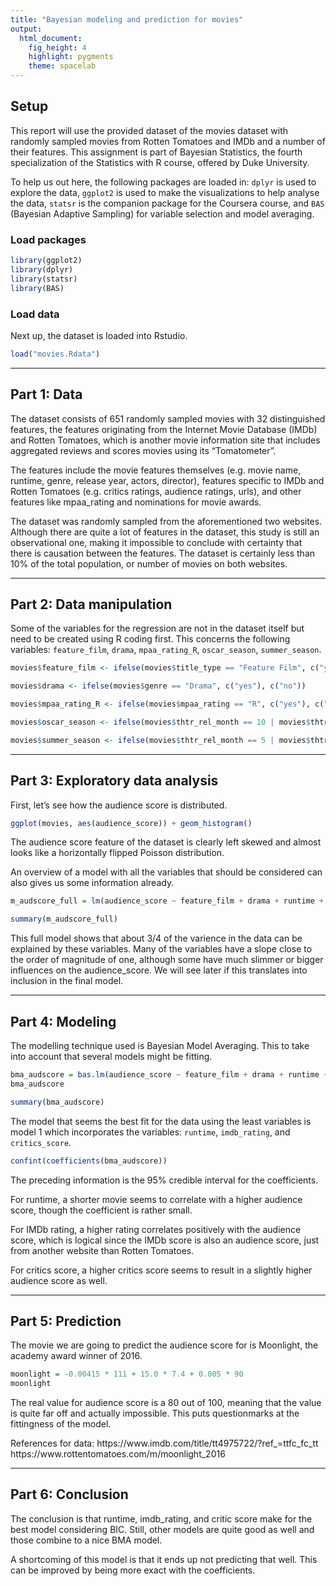```yaml
---
title: "Bayesian modeling and prediction for movies"
output: 
  html_document: 
    fig_height: 4
    highlight: pygments
    theme: spacelab
---
```


## Setup

This report will use the provided dataset of the movies dataset with randomly sampled movies from Rotten Tomatoes and IMDb and a number of their features. This assignment is part of Bayesian Statistics, the fourth specialization of the Statistics with R course, offered by Duke University.

To help us out here, the following packages are loaded in: `dplyr` is used to explore the data, `ggplot2` is used to make the visualizations to help analyse the data, `statsr` is the companion package for the Coursera course, and `BAS` (Bayesian Adaptive Sampling) for variable selection and model averaging.

### Load packages

```r
library(ggplot2)
library(dplyr)
library(statsr)
library(BAS)
```

### Load data

Next up, the dataset is loaded into Rstudio.

```r
load("movies.Rdata")
```

* * *

## Part 1: Data

The dataset consists of 651 randomly sampled movies with 32 distinguished features, the features originating from the Internet Movie Database (IMDb) and Rotten Tomatoes, which is another movie information site that includes aggregated reviews and scores movies using its "Tomatometer".

The features include the movie features themselves (e.g. movie name, runtime, genre, release year, actors, director), features specific to IMDb and Rotten Tomatoes (e.g. critics ratings, audience ratings, urls), and other features like mpaa_rating and nominations for movie awards.

The dataset was randomly sampled from the aforementioned two websites. Although there are quite a lot of features in the dataset, this study is still an observational one, making it impossible to conclude with certainty that there is causation between the features. The dataset is certainly less than 10% of the total population, or number of movies on both websites.


* * *

## Part 2: Data manipulation

Some of the variables for the regression are not in the dataset itself but need to be created using R coding first. This concerns the following variables: `feature_film`, `drama`, `mpaa_rating_R`, `oscar_season`, `summer_season`.

```r
movies$feature_film <- ifelse(movies$title_type == "Feature Film", c("yes"), c("no"))

movies$drama <- ifelse(movies$genre == "Drama", c("yes"), c("no"))

movies$mpaa_rating_R <- ifelse(movies$mpaa_rating == "R", c("yes"), c("no"))

movies$oscar_season <- ifelse(movies$thtr_rel_month == 10 | movies$thtr_rel_month == 11 | movies$thtr_rel_month == 12, c("yes"), c("no"))

movies$summer_season <- ifelse(movies$thtr_rel_month == 5 | movies$thtr_rel_month == 6 | movies$thtr_rel_month == 7 | movies$thtr_rel_month == 8, c("yes"), c("no"))
```


* * *

## Part 3: Exploratory data analysis

First, let's see how the audience score is distributed.

```r
ggplot(movies, aes(audience_score)) + geom_histogram()
```

The audience score feature of the dataset is clearly left skewed and almost looks like a horizontally flipped Poisson distribution.

An overview of a model with all the variables that should be considered can also gives us some information already.

```r
m_audscore_full = lm(audience_score ~ feature_film + drama + runtime + mpaa_rating_R + thtr_rel_year + oscar_season + summer_season + imdb_rating + imdb_num_votes + critics_score + best_pic_nom + best_pic_win + best_actor_win + best_actress_win + best_dir_win + top200_box, data = movies)

summary(m_audscore_full)
```

This full model shows that about 3/4 of the varience in the data can be explained by these variables. Many of the variables have a slope close to the order of magnitude of one, although some have much slimmer or bigger influences on the audience_score. We will see later if this translates into inclusion in the final model.

* * *

## Part 4: Modeling

The modelling technique used is Bayesian Model Averaging. This to take into account that several models might be fitting.

```r
bma_audscore = bas.lm(audience_score ~ feature_film + drama + runtime + mpaa_rating_R + thtr_rel_year + oscar_season + summer_season + imdb_rating + imdb_num_votes + critics_score + best_pic_nom + best_pic_win + best_actor_win + best_actress_win + best_dir_win + top200_box, data = movies, prior = "BIC", modelprior = uniform())
bma_audscore

summary(bma_audscore)
```

The model that seems the best fit for the data using the least variables is model 1 which incorporates the variables: `runtime`, `imdb_rating`, and `critics_score`.

```r
confint(coefficients(bma_audscore))
```

The preceding information is the 95% credible interval for the coefficients.

For runtime, a shorter movie seems to correlate with a higher audience score, though the coefficient is rather small.

For IMDb rating, a higher rating correlates positively with the audience score, which is logical since the IMDb score is also an audience score, just from another website than Rotten Tomatoes.

For critics score, a higher critics score seems to result in a slightly higher audience score as well.

* * *

## Part 5: Prediction

The movie we are going to predict the audience score for is Moonlight, the academy award winner of 2016.

```r
moonlight = -0.00415 * 111 + 15.0 * 7.4 + 0.005 * 90
moonlight
```

The real value for audience score is a 80 out of 100, meaning that the value is quite far off and actually impossible. This puts questionmarks at the fittingness of the model.

References for data:
https://www.imdb.com/title/tt4975722/?ref_=ttfc_fc_tt
https://www.rottentomatoes.com/m/moonlight_2016


* * *

## Part 6: Conclusion

The conclusion is that runtime, imdb_rating, and critic score make for the best model considering BIC. Still, other models are quite good as well and those combine to a nice BMA model.

A shortcoming of this model is that it ends up not predicting that well. This can be improved by being more exact with the coefficients.
